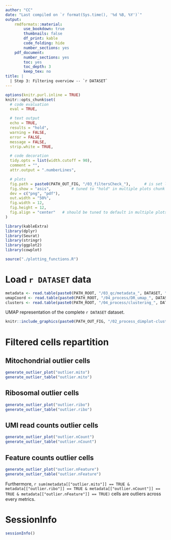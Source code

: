 ```yaml
---
author: "CC"
date: "Last compiled on `r format(Sys.time(), '%d %B, %Y')`"
output:
    rmdformats::material:
        use_bookdown: true
        thumbnails: false
        df_print: kable
        code_folding: hide
        number_sections: yes
    pdf_document:
        number_sections: yes
        toc: yes
        toc_depth: 3
        keep_tex: no
title: |
  | Step 3: Filtering overview -- `r DATASET`
---
```


<!-- Javascript for zooming on figures (adapted from: https://stackoverflow.com/questions/40401680) -->

<!-- Jquery import conflicts with DT::datatable so needs to be commented here -->
<!-- <script src = "https://ajax.googleapis.com/ajax/libs/jquery/3.1.1/jquery.min.js"></script> -->
<!-- 
<style>
.zoomDiv {
  display: none;
  position: fixed;
  top: 50%;
  left: 50%;
  z-index: 50;
  transform: translate(-50%, -50%);
  background-color: #FFFFFF;
  box-shadow: 0px 0px 50px #888888;
  width: fit-content;
  max-width: 90%;
  max-height: 90%;
  overflow: auto;
}

.zoomImg {
  width: 150%;
}
</style>

<script type = "text/javascript">
  $(document).ready(function() {
    $("body").prepend("<div class = \"zoomDiv\"><img src = \"\" class = \"zoomImg\"></div>");
    // onClick for all img except the zoomed one and link ones (filter)
    // use "img.zoom" and out.extra = "class = \"zoom\"" in chunk to specify manually which chunk images can be zoomed
    $("img:not(.zoomImg)").filter(":not(a *)").click(function() {
      $(".zoomImg").attr("src", $(this).attr("src"));
      $(".zoomDiv").show();
    })
    // onClick function for hiding div
    $("img.zoomImg").click(function() {
      $(".zoomDiv").hide();
    })
  })
</script> -->


```r
options(knitr.purl.inline = TRUE)
knitr::opts_chunk$set(
  # code evaluation
  eval = TRUE,

  # text output
  echo = TRUE,
  results = "hold",
  warning = FALSE,
  error = FALSE,
  message = FALSE,
  strip.white = TRUE,

  # code decoration
  tidy.opts = list(width.cutoff = 90),
  comment = "",
  attr.output = ".numberLines",

  # plots
  fig.path = paste0(PATH_OUT_FIG, "/03_filtersCheck_"),      # is set later, in chunk setup2
  fig.show = "asis",         # tuned to "hold" in multiple plots chunk
  dev = c("png", "pdf"),
  out.width = "50%",
  fig.width = 12,
  fig.height = 12,
  fig.align = "center"   # should be tuned to default in multiple plots chunk
)
```

```r
library(kableExtra)
library(dplyr)
library(Seurat)
library(stringr)
library(ggplot2)
library(cowplot)

source("./plotting_functions.R")
```

# Load `r DATASET` data

```r
metadata <- read.table(paste0(PATH_ROOT, "/03_qc/metadata_", DATASET, "_complete.csv"), header = TRUE, sep = ",")
umapCoord <- read.table(paste0(PATH_ROOT, "/04_process/DR_umap_", DATASET, "_complete.csv"), header = TRUE, sep = ",")
clusters <- read.table(paste0(PATH_ROOT, "/04_process/clustering_", DATASET, "_complete_meth.", clust_meth, "_res.",clust_res,".csv"), header = T, sep =",")
```

UMAP representation of the complete `r DATASET` dataset.

```r
knitr::include_graphics(paste0(PATH_OUT_FIG, "/02_process_dimplot-cluster-cplt-1.png"))
```

# Filtered cells repartition {.tabset .tabset-pills .tabset-fade}

## Mitochondrial outlier cells

```r
generate_outlier_plot("outlier.mito")
generate_outlier_table("outlier.mito")
```

## Ribosomal outlier cells

```r
generate_outlier_plot("outlier.ribo")
generate_outlier_table("outlier.ribo")
```

## UMI read counts outlier cells

```r
generate_outlier_plot("outlier.nCount")
generate_outlier_table("outlier.nCount")
```

## Feature counts outlier cells

```r
generate_outlier_plot("outlier.nFeature")
generate_outlier_table("outlier.nFeature")
```


Furthermore, `r sum(metadata[["outlier.mito"]] == TRUE & metadata[["outlier.ribo"]] == TRUE & metadata[["outlier.nCount"]] == TRUE & metadata[["outlier.nFeature"]] == TRUE)` cells are outliers across every metrics.


# SessionInfo

```r
sessionInfo()
```